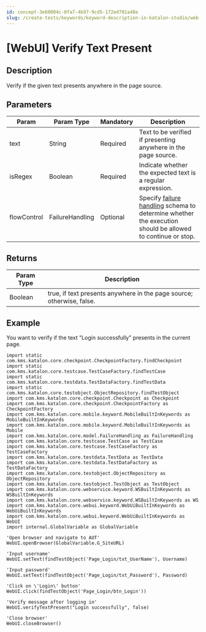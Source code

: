 ```yaml
---
id: concept-3e60004c-0fa7-4b97-9cd5-172ed701a48e
slug: /create-tests/keywords/keyword-description-in-katalon-studio/web-ui-keywords/webui-verify-text-present
---
```


# \[WebUI\] Verify Text Present

## Description

Verify if the given text presents anywhere in the page source.

## Parameters

<table><tr><th>Param</th><th>Param Type</th><th>Mandatory</th><th>Description</th></tr><tbody><tr><td>text</td><td>String</td><td>Required</td><td>Text to be verified if presenting anywhere in the page source.</td></tr><tr><td>isRegex</td><td>Boolean</td><td>Required</td><td>Indicate whether the expected text is a regular expression.</td></tr><tr><td>flowControl</td><td>FailureHandling</td><td>Optional</td><td>Specify <a href="/maintain/configure-failure-handling-settings-in-katalon-studio" >failure handling</a> schema to determine whether the execution should be allowed to continue or stop.</td></tr></tbody></table>

## Returns

<table><tr><th>Param Type</th><th>Description</th></tr><tbody><tr><td>Boolean</td><td>true, if text presents anywhere in the page source; otherwise, false.</td></tr></tbody></table>

## Example

You want to verify if the text "Login successfully" presents in the current page.

```
import static com.kms.katalon.core.checkpoint.CheckpointFactory.findCheckpoint
import static com.kms.katalon.core.testcase.TestCaseFactory.findTestCase
import static com.kms.katalon.core.testdata.TestDataFactory.findTestData
import static com.kms.katalon.core.testobject.ObjectRepository.findTestObject
import com.kms.katalon.core.checkpoint.Checkpoint as Checkpoint
import com.kms.katalon.core.checkpoint.CheckpointFactory as CheckpointFactory
import com.kms.katalon.core.mobile.keyword.MobileBuiltInKeywords as MobileBuiltInKeywords
import com.kms.katalon.core.mobile.keyword.MobileBuiltInKeywords as Mobile
import com.kms.katalon.core.model.FailureHandling as FailureHandling
import com.kms.katalon.core.testcase.TestCase as TestCase
import com.kms.katalon.core.testcase.TestCaseFactory as TestCaseFactory
import com.kms.katalon.core.testdata.TestData as TestData
import com.kms.katalon.core.testdata.TestDataFactory as TestDataFactory
import com.kms.katalon.core.testobject.ObjectRepository as ObjectRepository
import com.kms.katalon.core.testobject.TestObject as TestObject
import com.kms.katalon.core.webservice.keyword.WSBuiltInKeywords as WSBuiltInKeywords
import com.kms.katalon.core.webservice.keyword.WSBuiltInKeywords as WS
import com.kms.katalon.core.webui.keyword.WebUiBuiltInKeywords as WebUiBuiltInKeywords
import com.kms.katalon.core.webui.keyword.WebUiBuiltInKeywords as WebUI
import internal.GlobalVariable as GlobalVariable

'Open browser and navigate to AUT'
WebUI.openBrowser(GlobalVariable.G_SiteURL)

'Input username'
WebUI.setText(findTestObject('Page_Login/txt_UserName'), Username)

'Input password'
WebUI.setText(findTestObject('Page_Login/txt_Password'), Password)

'Click on \'Login\' button'
WebUI.click(findTestObject('Page_Login/btn_Login'))

'Verify message after logging in'
WebUI.verifyTextPresent("Login successfully", false)

'Close browser'
WebUI.closeBrowser()

```